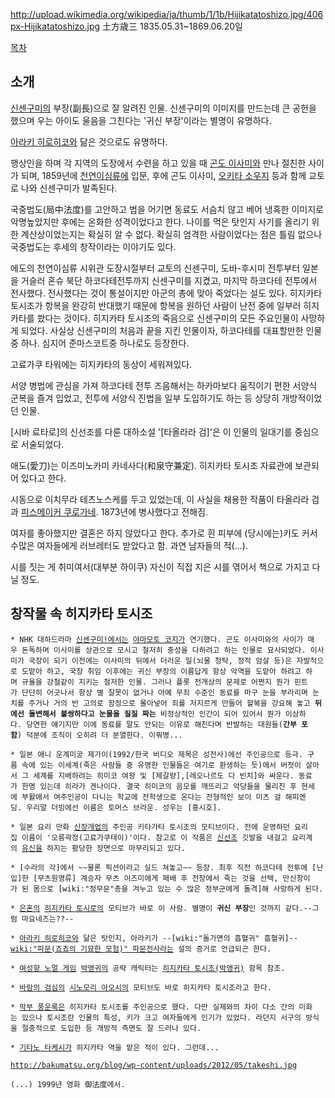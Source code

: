 http://upload.wikimedia.org/wikipedia/ja/thumb/1/1b/Hijikatatoshizo.jpg/406px-Hijikatatoshizo.jpg
土方歳三 1835.05.31~1869.06.20일

[[목차]]
== 소개 ==
[[신센구미]]의 부장(副長)으로 잘 알려진 인물. 신센구미의 이미지를 만드는데 큰 공헌을 했으며 우는 아이도 울음을 그친다는 '귀신 부장'이라는 별명이 유명하다.

[[아라키 히로히코]]와 닮은 것으로도 유명하다.

행상인을 하며 각 지역의 도장에서 수련을 하고 있을 때 [[곤도 이사미]]와 만나 절친한 사이가 되며, 1859년에 [[천연이심류]]에 입문, 후에 곤도 이사미, [[오키타 소우지]] 등과 함께 교토로 나와 신센구미가 발족된다.

국중법도(局中法度)를 고안하고 법을 어기면 동료도 서슴치 않고 베어 냉혹한 이미지로 악명높았지만 후에는 온화한 성격이었다고 한다. 나이를 먹은 탓인지 사기를 올리기 위한 계산상이었는지는 확실히 알 수 없다. 확실히 엄격한 사람이었다는 점은 틀림 없으나 국중법도는 후세의 창작이라는 이야기도 있다.

에도의 천연이심류 시위관 도장시절부터 교토의 신센구미, 도바-후시미 전투부터 일본을 거슬러 혼슈 북단 하코다테전투까지 신센구미를 지켰고, 마지막 하코다테 전투에서 전사했다. 전사했다는 것이 통설이지만 아군의 총에 맞아 죽었다는 설도 있다. 히지카타 토시조가 항복을 완강히 반대했기 때문에 항복을 원하던 사람이 난전 중에 일부러 히지카타를 쐈다는 것이다. 히지카타 토시조의 죽음으로 신센구미의 모든 주요인물이 사망하게 되었다. 사실상 신센구미의 처음과 끝을 지킨 인물이자, 하코다테를 대표할만한 인물중 하나. 심지어 준마스코트중 하나로도 등장한다.

고료가쿠 타워에는 히지카타의 동상이 세워져있다. 

서양 병법에 관심을 가져 하코다테 전투 즈음해서는 하카마보다 움직이기 편한 서양식 군복을 즐겨 입었고, 전투에 서양식 진법을 일부 도입하기도 하는 등 상당히 개방적이었던 인물. 

[시바 료타로]의 신선조를 다룬 대하소설 '[타올라라 검]'은 이 인물의 일대기를 중심으로 서술되었다.

애도(愛刀)는 이즈미노카미 카네사다(和泉守兼定). 히지카타 토시조 자료관에 보관되어 있다고 한다.

시동으로 이치무라 테츠노스케를 두고 있었는데, 이 사실을 채용한 작품이 타올라라 검과 [[피스메이커 쿠로가네]]. 1873년에 병사했다고 전해짐.

여자를 좋아했지만 결혼은 하지 않았다고 한다. 추가로 흰 피부에 (당시에는)키도 커서 수많은 여자들에게 러브레터도 받았다고 함. 과연 남자들의 적(...).

시를 짓는 게 취미여서(대부분 하이쿠) 자신이 직접 지은 시를 엮어서 책으로 가지고 다닐 정도.
== 창작물 속 히지카타 토시조 ==
 * NHK 대하드라마 [[신센구미!]]에서는 [[야마모토 코지]]가 연기했다. 곤도 이사미와의 사이가 매우 돈독하며 이사미를 상관으로 모시고 철저히 충성을 다하려고 하는 인물로 묘사되었다. 이사미가 국장이 되기 이전에는 이사미의 뒤에서 더러운 일(뇌물 청탁, 정적 암살 등)은 자발적으로 도맡아 하고, 국장 취임 이후에는 귀신 부장의 이름답게 항상 악역을 도맡아 하려고 하며 규율을 강철같이 지키는 철저한 인물. 그러나 플롯 전개상의 문제로 어쩐지 뭔가 핀트가 단단히 어긋나서 항상 별 잘못이 없거나 아예 무죄 수준인 동료를 마구 눈을 부라리며 눈치를 주거나 거의 반 고의로 함정으로 몰아넣어 죄를 저지르게 만들어 할복을 강요해 놓고 '''뒤에선 돌변해서 불쌍하다고 눈물을 질질 짜는''' 비정상적인 인간이 되어 있어서 뭔가 이상하다. 당연한 얘기지만 이에 동료를 말도 안되는 이유로 해친다며 반발하는 대원들('''간부 포함''') 덕분에 조직이 오히려 더 분열한다. 이뭐병...

 * 일본 애니 운계미궁 제가이(1992/한국 비디오 제목은 성전사)에선 주인공으로 등극. 구름 속에 있는 이세계(죽은 사람들 중 유명한 인물들은 여기로 환생하는 듯)에서 버젓이 살아서 그 세계를 지배하려는 히미코 여왕 및 [제갈량],[레오나르도 다 빈치]와 싸운다. 동료가 한명 있는데 히라가 겐나이다. 결국 히미코의 음모를 깨뜨리고 악당들을 물리친 후 현세에 부활애서 여주인공이 다니는 학교에 전학생으로 온다는 전형적인 보이 미츠 걸 해피엔딩. 우리말 더빙에선 이름은 토머스 브라운. 성우는 [홍시호].

 * 일본 요리 만화 [[신장개업]]의 주인공 키타가타 토시조의 모티브이다. 전에 운영하던 요리집 이름이 '오릉곽정(고료가쿠테이)'이다. 참고로 이 작품은 [[신선조]] 깃발을 내걸고 요리계의 [[유신]]을 하지는 황당한 장면으로 마무리되고 있다.

 * [수라의 각]에서 ~~물론 픽션이라고 실드 쳐놓고~~ 등장. 최후 직전 하코다테 전투에 [난입]한 [무츠원명류] 계승자 무츠 이즈미에게 패배 후 전장에서 죽는 것을 선택, 만신창이가 된 몸으로 [wiki:"정무문"총을 겨누고 있는 수 많은 정부군에게 돌격]해 사망하게 된다.

 * [[은혼]]의 [[히지카타 토시로]]의 모티브가 바로 이 사람. 별명이 '''귀신 부장'''인 것까지 같다.--그럼 마요네즈는??--

 * [[아라키 히로히코]]와 닮은 탓인지, 아라키가 --[wiki:"돌가면의 흡혈귀" 흡혈귀]--[[wiki:"파문(죠죠의 기묘한 모험)" 파문전사]]라는 설의 증거로 언급되곤 한다.

 * [[여성향 노멀 게임]] [[박앵귀]]의 공략 캐릭터는 [[히지카타 토시조(박앵귀)]] 항목 참조.

 * [[바람의 검심]]의 [[시노모리 아오시]]의 모티브도 바로 히지카타 토시조라고 한다.

 * [[막부 풍운록]]은 히지카타 토시조를 주인공으로 했다. 다만 실제와의 차이 다소 간의 미화는 있으나 토시조란 인물의 특성, 키가 크고 여자들에게 인기가 있었다. 라던지 서구의 방식을 절충적으로 도입한 등 개방적 측면도 잘 드러나 있다.

 * [[기타노 타케시]]가 히지카타 역을 맡은 적이 있다. 그런데...

 http://bakumatsu.org/blog/wp-content/uploads/2012/05/takeshi.jpg

 (...) 1999년 영화 御法度에서.
